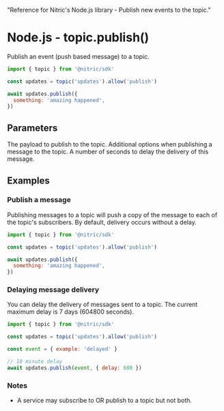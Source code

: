   "Reference for Nitric's Node.js library - Publish new events to the topic."

# Node.js - topic.publish()

Publish an event (push based message) to a topic.

```javascript
import { topic } from '@nitric/sdk'

const updates = topic('updates').allow('publish')

await updates.publish({
  something: 'amazing happened',
})
```

## Parameters

<Properties>
  <Property name="payload" required type="Record<string, any>">
    The payload to publish to the topic.
  </Property>
  <Property name="opts" type="object">
    Additional options when publishing a message to the topic.
    <Properties nested>
      <Property name="delay" type="number">
        A number of seconds to delay the delivery of this message.
      </Property>
    </Properties>
  </Property>
</Properties>

## Examples

### Publish a message

Publishing messages to a topic will push a copy of the message to each of the topic's subscribers. By default, delivery occurs without a delay.

```javascript
import { topic } from '@nitric/sdk'

const updates = topic('updates').allow('publish')

await updates.publish({
  something: 'amazing happened',
})
```

### Delaying message delivery

You can delay the delivery of messages sent to a topic. The current maximum delay is 7 days (604800 seconds).

```javascript
import { topic } from '@nitric/sdk'

const updates = topic('updates').allow('publish')

const event = { example: 'delayed' }

// 10 minute delay
await updates.publish(event, { delay: 600 })
```

### Notes

- A service may subscribe to OR publish to a topic but not both.
